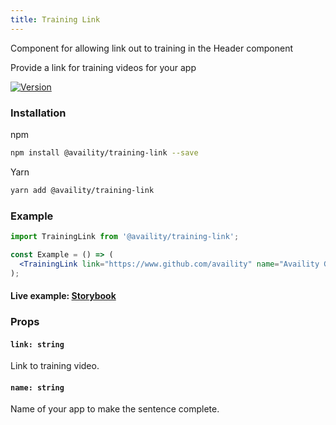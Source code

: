 ```yaml
---
title: Training Link
---
```


Component for allowing link out to training in the Header component

Provide a link for training videos for your app

[![Version](https://img.shields.io/npm/v/@availity/training-link.svg?style=for-the-badge)](https://www.npmjs.com/package/@availity/training-link)

### Installation

npm

```bash
npm install @availity/training-link --save
```

Yarn

```bash
yarn add @availity/training-link
```

### Example

```jsx
import TrainingLink from '@availity/training-link';

const Example = () => (
  <TrainingLink link="https://www.github.com/availity" name="Availity Github" />
);
```

#### Live example: <a href="https://availity.github.io/availity-react/storybook/?path=/story/components-training-link--default"> Storybook</a>

### Props

#### `link: string`

Link to training video.

#### `name: string`

Name of your app to make the sentence complete.
